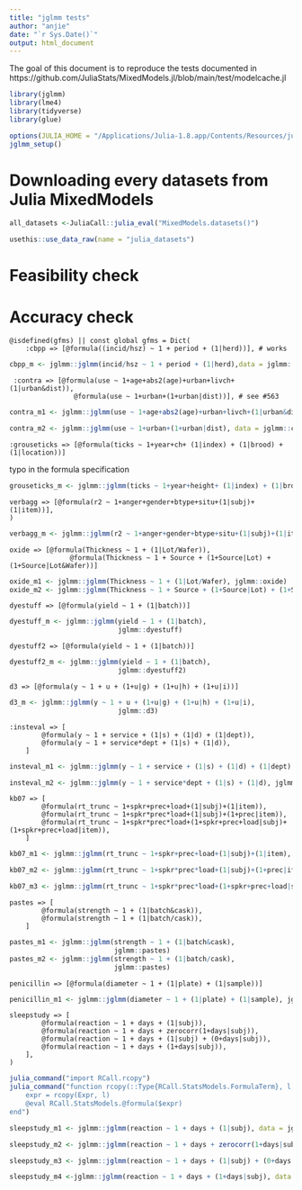 ```yaml
---
title: "jglmm tests"
author: "anjie"
date: "`r Sys.Date()`"
output: html_document
---
```


The goal of this document is to reproduce the tests documented in https://github.com/JuliaStats/MixedModels.jl/blob/main/test/modelcache.jl

```r
library(jglmm)
library(lme4)
library(tidyverse)
library(glue)

options(JULIA_HOME = "/Applications/Julia-1.8.app/Contents/Resources/julia/bin/") 
jglmm_setup()
```

# Downloading every datasets from Julia MixedModels 

```r
all_datasets <-JuliaCall::julia_eval("MixedModels.datasets()")

usethis::use_data_raw(name = "julia_datasets")

```



# Feasibility check 


# Accuracy check 

```
@isdefined(gfms) || const global gfms = Dict(
    :cbpp => [@formula((incid/hsz) ~ 1 + period + (1|herd))], # works
```
```r
cbpp_m <- jglmm::jglmm(incid/hsz ~ 1 + period + (1|herd),data = jglmm::cbpp)
```


```
 :contra => [@formula(use ~ 1+age+abs2(age)+urban+livch+(1|urban&dist)),
                @formula(use ~ 1+urban+(1+urban|dist))], # see #563
```

```r
contra_m1 <- jglmm::jglmm(use ~ 1+age+abs2(age)+urban+livch+(1|urban&dist), data = jglmm::contra)

contra_m2 <- jglmm::jglmm(use ~ 1+urban+(1+urban|dist), data = jglmm::contra)

```


```
:grouseticks => [@formula(ticks ~ 1+year+ch+ (1|index) + (1|brood) + (1|location))]
```

typo in the formula specification 

```r
grouseticks_m <- jglmm::jglmm(ticks ~ 1+year+height+ (1|index) + (1|brood) + (1|location),data = grouseticks)
```

```
verbagg => [@formula(r2 ~ 1+anger+gender+btype+situ+(1|subj)+(1|item))],
)
```
```r
verbagg_m <- jglmm::jglmm(r2 ~ 1+anger+gender+btype+situ+(1|subj)+(1|item),data = jglmm::verbagg)

```

```
oxide => [@formula(Thickness ~ 1 + (1|Lot/Wafer)),
               @formula(Thickness ~ 1 + Source + (1+Source|Lot) + (1+Source|Lot&Wafer))]
```

```r
oxide_m1 <- jglmm::jglmm(Thickness ~ 1 + (1|Lot/Wafer), jglmm::oxide)
oxide_m2 <- jglmm::jglmm(Thickness ~ 1 + Source + (1+Source|Lot) + (1+Source|Lot&Wafer), jglmm::oxide)

```

```
dyestuff => [@formula(yield ~ 1 + (1|batch))]
```

```r
dyestuff_m <- jglmm::jglmm(yield ~ 1 + (1|batch), 
                           jglmm::dyestuff)
```

```
dyestuff2 => [@formula(yield ~ 1 + (1|batch))]
```

```r

dyestuff2_m <- jglmm::jglmm(yield ~ 1 + (1|batch), 
                           jglmm::dyestuff2)
```

```
d3 => [@formula(y ~ 1 + u + (1+u|g) + (1+u|h) + (1+u|i))]
```

```r
d3_m <- jglmm::jglmm(y ~ 1 + u + (1+u|g) + (1+u|h) + (1+u|i), 
                           jglmm::d3)
```


```
:insteval => [
        @formula(y ~ 1 + service + (1|s) + (1|d) + (1|dept)),
        @formula(y ~ 1 + service*dept + (1|s) + (1|d)),
    ]
```

```r
insteval_m1 <- jglmm::jglmm(y ~ 1 + service + (1|s) + (1|d) + (1|dept), jglmm::insteval)

insteval_m2 <- jglmm::jglmm(y ~ 1 + service*dept + (1|s) + (1|d), jglmm::insteval)

```

```
kb07 => [
        @formula(rt_trunc ~ 1+spkr+prec+load+(1|subj)+(1|item)),
        @formula(rt_trunc ~ 1+spkr*prec*load+(1|subj)+(1+prec|item)),
        @formula(rt_trunc ~ 1+spkr*prec*load+(1+spkr+prec+load|subj)+(1+spkr+prec+load|item)),
    ]
```

```r
kb07_m1 <- jglmm::jglmm(rt_trunc ~ 1+spkr+prec+load+(1|subj)+(1|item), jglmm::kb07)

kb07_m2 <- jglmm::jglmm(rt_trunc ~ 1+spkr*prec*load+(1|subj)+(1+prec|item), jglmm::kb07)

kb07_m3 <- jglmm::jglmm(rt_trunc ~ 1+spkr*prec*load+(1+spkr+prec+load|subj)+(1+spkr+prec+load|item), jglmm::kb07)

```

   
```
pastes => [
        @formula(strength ~ 1 + (1|batch&cask)),
        @formula(strength ~ 1 + (1|batch/cask)),
    ]
```

```r
pastes_m1 <- jglmm::jglmm(strength ~ 1 + (1|batch&cask), 
                          jglmm::pastes)
pastes_m2 <- jglmm::jglmm(strength ~ 1 + (1|batch/cask), 
                          jglmm::pastes)
```

```
penicillin => [@formula(diameter ~ 1 + (1|plate) + (1|sample))]
```    
```r
penicillin_m1 <- jglmm::jglmm(diameter ~ 1 + (1|plate) + (1|sample), jglmm::penicillin)
```

```
sleepstudy => [
        @formula(reaction ~ 1 + days + (1|subj)),
        @formula(reaction ~ 1 + days + zerocorr(1+days|subj)),
        @formula(reaction ~ 1 + days + (1|subj) + (0+days|subj)),
        @formula(reaction ~ 1 + days + (1+days|subj)),
    ],
)
```

```r
julia_command("import RCall.rcopy")
julia_command("function rcopy(::Type{RCall.StatsModels.FormulaTerm}, l::Ptr{LangSxp})
    expr = rcopy(Expr, l)
    @eval RCall.StatsModels.@formula($expr)
end")
```


```r
sleepstudy_m1 <- jglmm::jglmm(reaction ~ 1 + days + (1|subj), data = jglmm::sleepstudy)

sleepstudy_m2 <- jglmm::jglmm(reaction ~ 1 + days + zerocorr(1+days|subj), data = jglmm::sleepstudy)

sleepstudy_m3 <- jglmm::jglmm(reaction ~ 1 + days + (1|subj) + (0+days|subj), data = jglmm::sleepstudy)

sleepstudy_m4 <-jglmm::jglmm(reaction ~ 1 + days + (1+days|subj), data = jglmm::sleepstudy)
```
